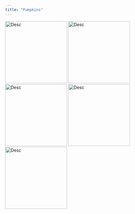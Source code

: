 ```yaml
---
title: "Pumpkins"
---
```


:::{.lightbox-gallery}
![Desc](/img/carving/pumpkins/2020.png){.lightbox width="200" group="my-gallery_1"}
![Desc](/img/carving/pumpkins/2021.png){.lightbox width="200" group="my-gallery_1"}
![Desc](/img/carving/pumpkins/2022.png){.lightbox width="200" group="my-gallery_1"}
![Desc](/img/carving/pumpkins/2023.png){.lightbox width="200" group="my-gallery_1"}
![Desc](/img/carving/pumpkins/2024.png){.lightbox width="200" group="my-gallery_1"}

:::